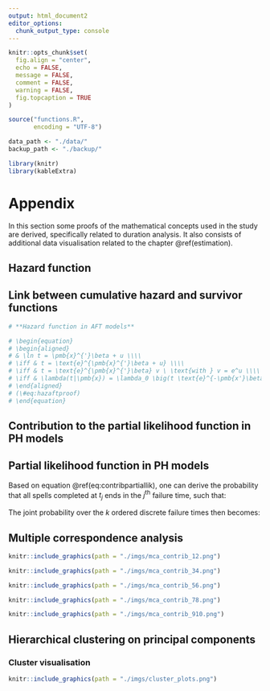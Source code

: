 ```yaml
---
output: html_document2
editor_options: 
  chunk_output_type: console
---
```


```r
knitr::opts_chunk$set(
  fig.align = "center", 
  echo = FALSE, 
  message = FALSE, 
  comment = FALSE, 
  warning = FALSE, 
  fig.topcaption = TRUE
)
```

```r
source("functions.R", 
       encoding = "UTF-8")
```

```r
data_path <- "./data/"
backup_path <- "./backup/"
```

```r
library(knitr)
library(kableExtra)
```


# Appendix {-#appendix}

In this section some proofs of the mathematical concepts used in the study are derived, specifically related to duration analysis. It also consists of additional data visualisation related to the chapter \@ref(estimation).

## Hazard function {-}

\begin{equation}    
  \begin{aligned}
  \lambda(t) & = \lim_{\Delta t \to 0} \frac{P\big[t \leq T < t + \Delta t | T \geq t \big]}{\Delta t} \\\\
  & = \lim_{\Delta t \to 0} \frac{P\big[t \leq T < t + \Delta t \big] / P\big[T \geq t  \big]}{\Delta t} \\\\
  & = \lim_{\Delta t \to 0} \frac{\big(F(t+\Delta t)-F(t)\big) / \Delta t}{S(t)} \\\\
  & = \frac{\text{d} F(t) / \text{d} t}{S(t)} \\\\
  & = \frac{f(t)}{S(t)} \\\\
  & = - \frac{\text{d}S(t) / \text{d} t}{S(t)} \\\\
  \lambda(t) & = \frac{-\text{d} \ln \big(S(t)\big)}{\text{d} t}
  \end{aligned}
  (\#eq:hazfunproof)
\end{equation}


## Link between cumulative hazard and survivor functions {-}

\begin{equation}
  \begin{aligned}
       & \Lambda(t) = \int_{0}^{t} \lambda(s)ds \\\\
  \iff & \Lambda(t) = \int_{0}^{t} \frac{f(s)}{S(s)}ds \\\\
  \iff & \Lambda(t) = -\ln \big(S(t)\big) \\\\
  \iff & S(t) = \exp \big(-\Lambda(t)\big)
  \end{aligned}
  (\#eq:linksurvcumhaz)
\end{equation}

```r
# **Hazard function in AFT models**

# \begin{equation}
# \begin{aligned}
# & \ln t = \pmb{x}^{'}\beta + u \\\\
# \iff & t = \text{e}^{\pmb{x}^{'}\beta + u} \\\\
# \iff & t = \text{e}^{\pmb{x}^{'}\beta} v \ \text{with } v = e^u \\\\
# \iff & \lambda(t|\pmb{x}) = \lambda_0 \big(t \text{e}^{-\pmb{x'}\beta} \big) \text{e}^{\pmb{x'}\beta} \ \text{with } v = t \text{e}^{-\pmb{x'}\beta}
# \end{aligned}
# (\#eq:hazaftproof)
# \end{equation}
```

## Contribution to the partial likelihood function in PH models {-}

\begin{equation}
\begin{aligned}
  \mathbb{P}\big[T_j = t_j | R(t_j) \big] & = \frac{\mathbb{P}\big[T_j = t_j | T_j \geq t_j \big]}{\sum_{l \in R(t_j)} \ \mathbb{P}\big[T_l = t_l | T_l \geq t_j \big]} \\\\
  & = \frac{\lambda_j(t_j|\mathrm{x_j}, \beta)}{\sum_{l \in R(t_j)} \ \lambda_l(t_l|\mathrm{x_l}, \beta)} \\\\
  & = \frac{\lambda_0 (t_j, \alpha)\phi(\mathrm{x_j}, \beta)}{\sum_{l \in R(t_j)} \ \lambda_0 (t_j, \alpha)\phi(\mathrm{x_l}, \beta)} \\\\
  \mathbb{P}\big[T_j = t_j | R(t_j) \big] & = \frac{\phi(\mathrm{x_j}, \beta)}{\sum_{l \in R(t_j)} \phi(\mathrm{x_l}, \beta)}
\end{aligned}
(\#eq:contribpartiallikproof)
\end{equation}

## Partial likelihood function in PH models {-}

Based on equation \@ref(eq:contribpartiallik), one can derive the probability that all spells completed at $t_j$ ends in the $j^{\text{th}}$ failure time, such that:

\begin{equation}
\begin{aligned}
  \mathcal{L}_{p,\ t_j} & = \mathbb{P}\big[T_1 = t_j, \dots, T_{d_j} = t_j \ | \ R(t_j)\big] \\\\
  & = \Pi_{m \in D(t_j)} \ \mathbb{P}\big[T_m = t_j | R(t_j) \big] \\\\
  & = \Pi_{m \in D(t_j)} \ \frac{\phi(\mathrm{x_m}, \beta)}{\sum_{l \in R(t_j)} \phi(\mathrm{x_l}, \beta)} \\\\
  & = \Pi_{m \in D(t_j)} \ \phi(\mathrm{x_m}, \beta) \times \Pi_{m \in D(t_j)} \ \frac{1}{\sum_{l \in R(t_j)} \phi(\mathrm{x_l}, \beta)} \\\\
  \mathcal{L}_{p,\ t_j} & = \frac{\Pi_{m \in D(t_j)} \ \phi(\mathrm{x_m}, \beta)}{\Big[\sum_{l \in R(t_j)} \phi(\mathrm{x_l}, \beta)\Big]^{d_j}}
\end{aligned}
(\#eq:partlikproof)
\end{equation}

The joint probability over the $k$ ordered discrete failure times then becomes: 

\begin{equation}
\begin{aligned}
  \mathcal{L}_p & = \Pi_{j=1}^{k} \ \mathcal{L}_{p,\ t_j} \\\\
  \mathcal{L}_p & = \Pi_{j=1}^{k} \ \frac{\Pi_{m \in D(t_j)} \ \phi(\mathrm{x_m}, \beta)}{\Big[\sum_{l \in R(t_j)} \phi(\mathrm{x_l}, \beta)\Big]^{d_j}}
\end{aligned}
(\#eq:partlikproofbis)
\end{equation}

## Multiple correspondence analysis {- #mcaappendix}

```r
knitr::include_graphics(path = "./imgs/mca_contrib_12.png")
```

```r
knitr::include_graphics(path = "./imgs/mca_contrib_34.png")
```

```r
knitr::include_graphics(path = "./imgs/mca_contrib_56.png")
```

```r
knitr::include_graphics(path = "./imgs/mca_contrib_78.png")
```

```r
knitr::include_graphics(path = "./imgs/mca_contrib_910.png")
```

## Hierarchical clustering on principal components {-}

### Cluster visualisation {-}

```r
knitr::include_graphics(path = "./imgs/cluster_plots.png")
```




